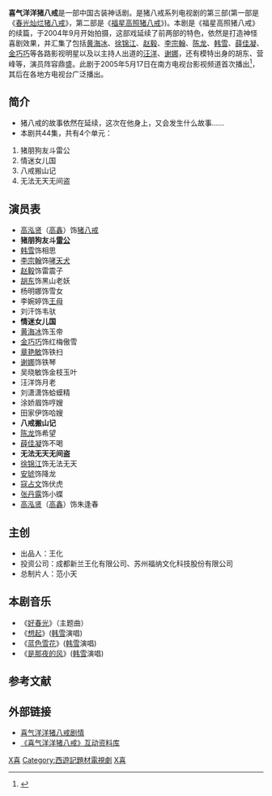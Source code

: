 {{电视节目信息框
| 名稱 = 喜气洋洋猪八戒
| 原名 = 
| 圖片 = Xi qi zhu ba jie.jpg
| 圖說 = 
| 分類 = 古装神话剧
| 原創者 = 
| 編劇 = 黄永辉、康峰、[[李辉|李辉]]、[[顾蛮|顾蛮]]、[[徐祥|徐祥]]
| 导演 = [[李凯|李凯]]、[[覃超|覃超]]、[[蔡天风|蔡天风]]
| 演出 = [[高泓贤|高泓贤]]、[[韩雪|韩雪]]、[[黄海冰|黄海冰]]、[[李宗翰|李宗翰]]、[[谢娜|谢娜]]
| 配音 = 
| 旁白 = 
| 主題曲 = 好春光([[吴彤|吴彤]]演唱)
| 片尾曲 = 
| 作曲 = 
| 國家 = {{PRC}}
| 語言 = [[普通话|普通话]]
| 季數 = 
| 集數 = 44集或43集
| 每集列表 = 
| 製片人 = [[范小天|范小天]]
| 執行製片 = 
| 拍攝地 = {{CHN}}
| 攝像 = 
| 每集長 = 
| 頻道 = 黄金频道
| 電視網 = 南方电视台影视频道(TVS4)
| 視頻制式 = 
| 音頻制式 = 
| 播出國家 = {{CHN}}
| 開始 = 2005年5月17日
| 結束 =
| 先於 = 
| 後於 = 
| 相關劇集 =  《[[春光灿烂猪八戒|春光灿烂猪八戒]]》2000年<br>《[[福星高照猪八戒|福星高照猪八戒]]》2004年
| 官方網站 = 
}}
'''喜气洋洋猪八戒'''是一部中国古装神话剧。是猪八戒系列电视剧的第三部(第一部是《[[春光灿烂猪八戒|春光灿烂猪八戒]]》，第二部是《[[福星高照猪八戒|福星高照猪八戒]]》)。本剧是《福星高照猪八戒》的续篇，于2004年9月开始拍摄，这部戏延续了前两部的特色，依然是打造神怪喜剧效果，并汇集了包括[[黄海冰|黄海冰]]、[[徐锦江|徐锦江]]、[[赵毅|赵毅]]、[[李宗翰|李宗翰]]、[[陈龙_(演员)|陈龙]]、[[韩雪|韩雪]]、[[薛佳凝|薛佳凝]]、[[金巧巧|金巧巧]]等各路影视明星以及以主持人出道的[[汪洋|汪洋]]、[[谢娜|谢娜]]，还有模特出身的胡东、营峰等，演员阵容鼎盛。此剧于2005年5月17日在南方电视台影视频道首次播出<ref>{{Cite web |url=http://ent.sina.com.cn/x/2005-05-16/1327724796.html |title=《喜气洋洋猪八戒》驾临南方影视 |accessdate=2010-04-28 |archive-date=2019-08-02 |archive-url=https://web.archive.org/web/20190802072109/http://ent.sina.com.cn/x/2005-05-16/1327724796.html |dead-url=no }}</ref>，其后在各地方电视台广泛播出。

==简介==
*猪八戒的故事依然在延续，这次在他身上，又会发生什么故事……
*本剧共44集，共有4个单元：
#猪朋狗友斗雷公
#情迷女儿国
#八戒搬山记
#无法无天无间盗

==演员表==
*[[高泓贤|高泓贤]]（[[高鑫|高鑫]]）饰[[猪八戒|猪八戒]]
*'''猪朋狗友斗[[雷公|雷公]]'''
*[[韩雪|韩雪]]饰相思　
*[[李宗翰|李宗翰]]饰[[哮天犬|哮天犬]]
*[[赵毅|赵毅]]饰雷震子 
*[[胡东|胡东]]饰黑山老妖
*杨明娜饰雪女　
*李婉婷饰[[王母|王母]]
*刘汗饰韦驮　
*'''情迷女儿国'''
*[[黄海冰|黄海冰]]饰玉帝　
*[[金巧巧|金巧巧]]饰红梅傲雪
*[[章艳敏|章艳敏]]饰铁扫　
*[[谢娜|谢娜]]饰铁琴 
*吴晓敏饰金枝玉叶
*汪洋饰月老　
*刘潇潇饰蛤蟆精
*涂娇眉饰哼嫂　
*田家伊饰哈嫂
*'''八戒搬山记'''
*[[陈龙_(演员)|陈龙]]饰希望　　
*[[薛佳凝|薛佳凝]]饰不喝
*'''无法无天无间盗'''
*[[徐锦江|徐锦江]]饰无法无天　
*[[安琥|安琥]]饰降龙 
*[[寇占文|寇占文]]饰伏虎 
*[[张丹露|张丹露]]饰小蝶 
*[[高泓贤|高泓贤]]（[[高鑫|高鑫]]）饰朱逢春

==主创==
*出品人：王化
*投资公司：成都新兰王化有限公司、苏州福纳文化科技股份有限公司 
*总制片人：范小天

==本剧音乐==
*《[[好春光|好春光]]》（主题曲）
*《[[想起|想起]]》([[韩雪|韩雪]]演唱)
*《[[蓝色雪花|蓝色雪花]]》([[韩雪|韩雪]]演唱)
*《[[是那夜的风|是那夜的风]]》([[韩雪|韩雪]]演唱)

==参考文献==
{{reflist|2}}
<div class="references-small">
<references />
</div>

==外部链接==
*[https://web.archive.org/web/20100423002006/http://jq.tvmao.com/episode/XiQiYangYangZhuBaJie-16924/0/  喜气洋洋猪八戒剧情]
*[http://data.ent.sina.com.cn/tv/2162.html 《喜气洋洋猪八戒》互动资料库]{{Wayback|url=http://data.ent.sina.com.cn/tv/2162.html |date=20131221190205 }}

{{2005年中國大陸古裝/民初電視劇}}
{{韩雪}}
[[Category:2005年中國電視劇集|X喜]]
[[Category:西遊記題材電視劇|Category:西遊記題材電視劇]]
[[Category:豬八戒題材作品|X喜]]